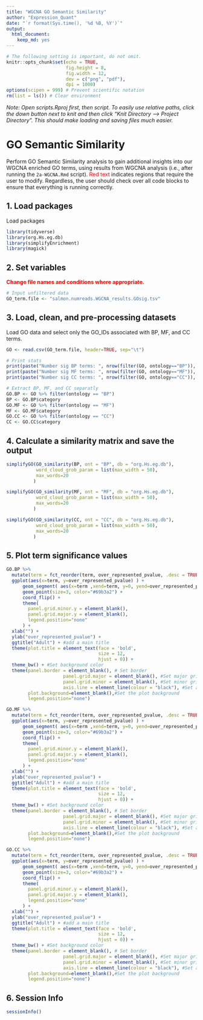 ```yaml
---
title: "WGCNA GO Semantic Similarity"
author: "Expression_Quant"
date: "`r format(Sys.time(), '%d %B, %Y')`"
output:
  html_document:
    keep_md: yes
---
```




```r
# The following setting is important, do not omit.
knitr::opts_chunk$set(echo = TRUE,
                      fig.height = 8,
                      fig.width = 12,
                      dev = c("png", "pdf"),
                      dpi = 1000)
options(scipen = 999) # Prevent scientific notation
rm(list = ls()) # Clear environment
```

*Note: Open scripts.Rproj first, then script. To easily use relative paths, click the down button next to knit and then click "Knit Directory --> Project Directory". This should make loading and saving files much easier.*



# GO Semantic Similarity

Perform GO Semantic Similarity analysis to gain additional insights into our WGCNA enriched GO terms, using results from WGCNA analysis (i.e., after running the `2a-WGCNA.Rmd` script).
<span style="color:red">Red text</span> indicates regions that require the user to modify.
Regardless, the user should check over all code blocks to ensure that everything is running correctly.



## 1. Load packages

Load packages
```r
library(tidyverse)
library(org.Hs.eg.db)
library(simplifyEnrichment)
library(magick)
```



## 2. Set variables

<span style="color:red">**Change file names and conditions where appropriate.**</span>
```r
# Input unfiltered data
GO_term.file <- "salmon.numreads.WGCNA_results.GOsig.tsv"
```



## 3. Load, clean, and pre-processing datasets

Load GO data and select only the GO_IDs associated with BP, MF, and CC terms.
```r
GO <- read.csv(GO_term.file, header=TRUE, sep="\t")

# Print stats
print(paste("Number sig BP terms: ", nrow(filter(GO, ontology=="BP")), sep=''))
print(paste("Number sig MF terms: ", nrow(filter(GO, ontology=="MF")), sep=''))
print(paste("Number sig CC terms: ", nrow(filter(GO, ontology=="CC")), sep=''))

# Extract BP, MF, and CC separatly
GO.BP <- GO %>% filter(ontology == "BP")
BP <- GO.BP$category
GO.MF <- GO %>% filter(ontology == "MF")
MF <- GO.MF$category
GO.CC <- GO %>% filter(ontology == "CC")
CC <- GO.CC$category
```



## 4. Calculate a similarity matrix and save the output

```r
simplifyGO(GO_similarity(BP, ont = "BP", db = "org.Hs.eg.db"),
           word_cloud_grob_param = list(max_width = 50),
           max_words=20
          )
```


```r
simplifyGO(GO_similarity(MF, ont = "MF", db = "org.Hs.eg.db"),
           word_cloud_grob_param = list(max_width = 50),
           max_words=20
          )
```


```r
simplifyGO(GO_similarity(CC, ont = "CC", db = "org.Hs.eg.db"),
           word_cloud_grob_param = list(max_width = 50),
           max_words=20
          )
```



## 5. Plot term significance values

```r
GO.BP %>%
  mutate(term = fct_reorder(term, over_represented_pvalue, .desc = TRUE)) %>%
  ggplot(aes(x=term, y=over_represented_pvalue) ) +
      geom_segment( aes(x=term ,xend=term, y=0, yend=over_represented_pvalue), color="grey") +
      geom_point(size=3, color="#69b3a2") +
      coord_flip() +
      theme(
        panel.grid.minor.y = element_blank(),
        panel.grid.major.y = element_blank(),
        legend.position="none"
      ) +
  xlab("") +
  ylab("over_represented_pvalue") +
  ggtitle("Adult") + #add a main title
  theme(plot.title = element_text(face = 'bold',
                                  size = 12,
                                  hjust = 0)) +
  theme_bw() + #Set background color
  theme(panel.border = element_blank(), # Set border
                     panel.grid.major = element_blank(), #Set major gridlines
                     panel.grid.minor = element_blank(), #Set minor gridlines
                     axis.line = element_line(colour = "black"), #Set axes color
        plot.background=element_blank(),#Set the plot background
        legend.position="none")
```


```r
GO.MF %>%
  mutate(term = fct_reorder(term, over_represented_pvalue, .desc = TRUE)) %>%
  ggplot(aes(x=term, y=over_represented_pvalue) ) +
      geom_segment( aes(x=term ,xend=term, y=0, yend=over_represented_pvalue), color="grey") +
      geom_point(size=3, color="#69b3a2") +
      coord_flip() +
      theme(
        panel.grid.minor.y = element_blank(),
        panel.grid.major.y = element_blank(),
        legend.position="none"
      ) +
  xlab("") +
  ylab("over_represented_pvalue") +
  ggtitle("Adult") + #add a main title
  theme(plot.title = element_text(face = 'bold',
                                  size = 12,
                                  hjust = 0)) +
  theme_bw() + #Set background color
  theme(panel.border = element_blank(), # Set border
                     panel.grid.major = element_blank(), #Set major gridlines
                     panel.grid.minor = element_blank(), #Set minor gridlines
                     axis.line = element_line(colour = "black"), #Set axes color
        plot.background=element_blank(),#Set the plot background
        legend.position="none")
```


```r
GO.CC %>%
  mutate(term = fct_reorder(term, over_represented_pvalue, .desc = TRUE)) %>%
  ggplot(aes(x=term, y=over_represented_pvalue) ) +
      geom_segment( aes(x=term ,xend=term, y=0, yend=over_represented_pvalue), color="grey") +
      geom_point(size=3, color="#69b3a2") +
      coord_flip() +
      theme(
        panel.grid.minor.y = element_blank(),
        panel.grid.major.y = element_blank(),
        legend.position="none"
      ) +
  xlab("") +
  ylab("over_represented_pvalue") +
  ggtitle("Adult") + #add a main title
  theme(plot.title = element_text(face = 'bold',
                                  size = 12,
                                  hjust = 0)) +
  theme_bw() + #Set background color
  theme(panel.border = element_blank(), # Set border
                     panel.grid.major = element_blank(), #Set major gridlines
                     panel.grid.minor = element_blank(), #Set minor gridlines
                     axis.line = element_line(colour = "black"), #Set axes color
        plot.background=element_blank(),#Set the plot background
        legend.position="none")
```



## 6. Session Info

```r
sessionInfo()
```


